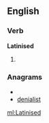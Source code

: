 ==English==

===Verb===
'''Latinised'''

# {{past of|[[Latinise]]}}

===Anagrams===
* {{alphagram|adeiilnst}}
* [[denialist#English|denialist]]


[[ml:Latinised]]
